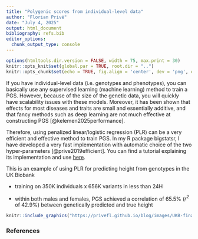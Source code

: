 ```yaml
---
title: "Polygenic scores from individual-level data"
author: "Florian Privé"
date: "July 4, 2025"
output: html_document
bibliography: refs.bib
editor_options: 
  chunk_output_type: console
---
```


```r
options(htmltools.dir.version = FALSE, width = 75, max.print = 30)
knitr::opts_knit$set(global.par = TRUE, root.dir = "..")
knitr::opts_chunk$set(echo = TRUE, fig.align = 'center', dev = 'png', out.width = "90%")
```

If you have individual-level data (i.e. genotypes and phenotypes), you can basically use any supervised learning (machine learning) method to train a PGS.
However, because of the size of the genetic data, you will quickly have scalability issues with these models.
Moreover, it has been shown that effects for most diseases and traits are small and essentially additive, and that fancy methods such as deep learning are not much effective at constructing PGS [@kelemen2025performance].

Therefore, using penalized linear/logistic regression (PLR) can be a very efficient and effective method to train PGS. In my R package bigstatsr, I have developed a very fast implementation with automatic choice of the two hyper-parameters [@prive2019efficient]. You can find a tutorial explaining its implementation and use [here](https://privefl.github.io/bigstatsr/articles/penalized-regressions.html).

This is an example of using PLR for predicting height from genotypes in the UK Biobank

- training on 350K individuals x 656K variants in less than 24H

- within both males and females, PGS achieved a correlation of 65.5% ($r^2$ of 42.9%) between genetically predicted and true height

```r
knitr::include_graphics("https://privefl.github.io/blog/images/UKB-final-pred.png")
```


### References
